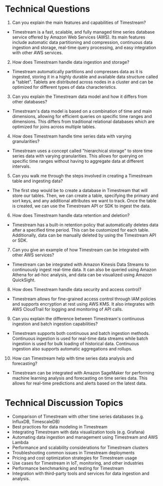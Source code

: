 
# Technical Questions
1. Can you explain the main features and capabilities of Timestream?
- Timestream is a fast, scalable, and fully managed time series database service offered by Amazon Web Services (AWS). Its main features include automatic data partitioning and compression, continuous data ingestion and storage, real-time query processing, and easy integration with other AWS services.

2. How does Timestream handle data ingestion and storage?
- Timestream automatically partitions and compresses data as it is ingested, storing it in a highly durable and available data structure called a "tablet". Tablets are distributed across nodes in a cluster and can be optimized for different types of data characteristics.

3. Can you explain the Timestream data model and how it differs from other databases?
- Timestream's data model is based on a combination of time and main dimensions, allowing for efficient queries on specific time ranges and dimensions. This differs from traditional relational databases which are optimized for joins across multiple tables.

4. How does Timestream handle time series data with varying granularities?
- Timestream uses a concept called "hierarchical storage" to store time series data with varying granularities. This allows for querying on specific time ranges without having to aggregate data at different intervals.

5. Can you walk me through the steps involved in creating a Timestream table and ingesting data?
- The first step would be to create a database in Timestream that will store our tables. Then, we can create a table, specifying the primary and sort keys, and any additional attributes we want to track. Once the table is created, we can use the Timestream API or SDK to ingest the data.

6. How does Timestream handle data retention and deletion?
- Timestream has a built-in retention policy that automatically deletes data after a specified time period. This can be customized for each table. Additionally, data can be manually deleted by using the Timestream API or SDK.

7. Can you give an example of how Timestream can be integrated with other AWS services?
- Timestream can be integrated with Amazon Kinesis Data Streams to continuously ingest real-time data. It can also be queried using Amazon Athena for ad-hoc analysis, and data can be visualized using Amazon QuickSight.

8. How does Timestream handle data security and access control?
- Timestream allows for fine-grained access control through IAM policies and supports encryption at rest using AWS KMS. It also integrates with AWS CloudTrail for logging and monitoring of API calls.

9. Can you explain the difference between Timestream's continuous ingestion and batch ingestion capabilities?
- Timestream supports both continuous and batch ingestion methods. Continuous ingestion is used for real-time data streams while batch ingestion is used for bulk loading of historical data. Continuous ingestion also supports automatic aggregations and rollups.

10. How can Timestream help with time series data analysis and forecasting?
- Timestream can be integrated with Amazon SageMaker for performing machine learning analysis and forecasting on time series data. This allows for real-time predictions and alerts based on the latest data.

# Technical Discussion Topics
- Comparison of Timestream with other time series databases (e.g. InfluxDB, TimescaleDB)
- Best practices for data modeling in Timestream
- Integrating Timestream with data visualization tools (e.g. Grafana)
- Automating data ingestion and management using Timestream and AWS Lambda
- Performance and scalability considerations for Timestream clusters
- Troubleshooting common issues in Timestream deployments
- Pricing and cost optimization strategies for Timestream usage
- Use cases for Timestream in IoT, monitoring, and other industries 
- Performance benchmarking and testing for Timestream
- Integration with third-party tools and services for data ingestion and analysis.